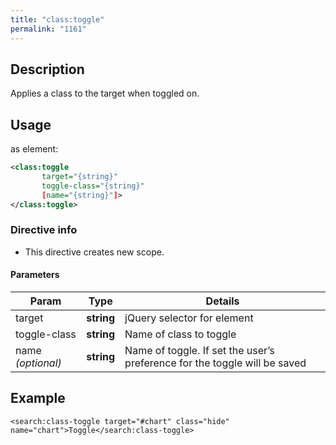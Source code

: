 ```yaml
---
title: "class:toggle"
permalink: "1161"
---
```


## Description

Applies a class to the target when toggled on.

## Usage

as element:

```xml
<class:toggle
       target="{string}"
       toggle-class="{string}"
       [name="{string}"]>
</class:toggle>
```

### Directive info

* This directive creates new scope.

#### Parameters

| Param | Type | Details |
| --- | --- | --- |
| target | **string** | jQuery selector for element |
| toggle-class | **string** | Name of class to toggle |
| name  *(optional)* | **string** | Name of toggle. If set the user’s preference for the toggle will be saved |

## Example

`<search:class-toggle target="#chart" class="hide" name="chart">Toggle</search:class-toggle>`
